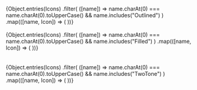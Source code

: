 
<Meta title="Tokens/Icons" />

<Title>Outlined</Title>
<br />
<IconGallery>
  {Object.entries(Icons)
    .filter(
      ([name]) =>
        name.charAt(0) === name.charAt(0).toUpperCase() &&
        name.includes("Outlined")
    )
    .map(([name, Icon]) => (
      <IconItem name={name} key={nanoid()} value={name}>
        <Icon />
      </IconItem>
    ))}
</IconGallery>

<br />
<Title>Filled</Title>
<br />
<IconGallery>
  {Object.entries(Icons)
    .filter(
      ([name]) =>
        name.charAt(0) === name.charAt(0).toUpperCase() &&
        name.includes("Filled")
    )
    .map(([name, Icon]) => (
      <IconItem name={name} key={nanoid()} value={name}>
        <Icon />
      </IconItem>
    ))}
  <br />
</IconGallery>

<br />
<Title>TwoTone</Title>
<br />
<IconGallery>
  {Object.entries(Icons)
    .filter(
      ([name]) =>
        name.charAt(0) === name.charAt(0).toUpperCase() &&
        name.includes("TwoTone")
    )
    .map(([name, Icon]) => (
      <IconItem name={name} key={nanoid()} value={name}>
        <Icon />
      </IconItem>
    ))}
</IconGallery>
